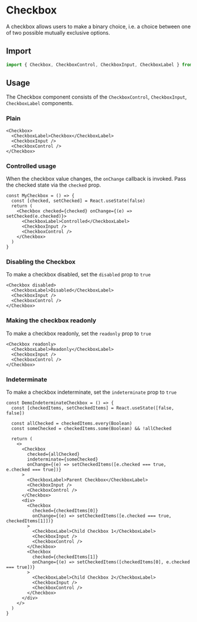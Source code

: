 # Checkbox

A checkbox allows users to make a binary choice, i.e. a choice between one of two possible mutually
exclusive options.

## Import

```ts
import { Checkbox, CheckboxControl, CheckboxInput, CheckboxLabel } from '@ark-ui/react'
```

## Usage

The Checkbox component consists of the `CheckboxControl`, `CheckboxInput`, `CheckboxLabel`
components.

### Plain

```tsx
<Checkbox>
  <CheckboxLabel>Checkbox</CheckboxLabel>
  <CheckboxInput />
  <CheckboxControl />
</Checkbox>
```

### Controlled usage

When the checkbox value changes, the `onChange` callback is invoked.
Pass the checked state via the `checked` prop.

```tsx
const MyCheckbox = () => {
  const [checked, setChecked] = React.useState(false)
  return (
    <Checkbox checked={checked} onChange={(e) => setChecked(e.checked)}>
      <CheckboxLabel>Controlled</CheckboxLabel>
      <CheckboxInput />
      <CheckboxControl />
    </Checkbox>
  )
}
```

### Disabling the Checkbox

To make a checkbox disabled, set the `disabled` prop to `true`

```tsx
<Checkbox disabled>
  <CheckboxLabel>Disabled</CheckboxLabel>
  <CheckboxInput />
  <CheckboxControl />
</Checkbox>
```

### Making the checkbox readonly

To make a checkbox readonly, set the `readonly` prop to `true`

```tsx
<Checkbox readonly>
  <CheckboxLabel>Readonly</CheckboxLabel>
  <CheckboxInput />
  <CheckboxControl />
</Checkbox>
```

### Indeterminate

To make a checkbox indeterminate, set the `indeterminate` prop to `true`

```tsx
const DemoIndeterminateCheckbox = () => {
  const [checkedItems, setCheckedItems] = React.useState([false, false])

  const allChecked = checkedItems.every(Boolean)
  const someChecked = checkedItems.some(Boolean) && !allChecked

  return (
    <>
      <Checkbox
        checked={allChecked}
        indeterminate={someChecked}
        onChange={(e) => setCheckedItems([e.checked === true, e.checked === true])}
      >
        <CheckboxLabel>Parent Checkbox</CheckboxLabel>
        <CheckboxInput />
        <CheckboxControl />
      </Checkbox>
      <div>
        <Checkbox
          checked={checkedItems[0]}
          onChange={(e) => setCheckedItems([e.checked === true, checkedItems[1]])}
        >
          <CheckboxLabel>Child Checkbox 1</CheckboxLabel>
          <CheckboxInput />
          <CheckboxControl />
        </Checkbox>
        <Checkbox
          checked={checkedItems[1]}
          onChange={(e) => setCheckedItems([checkedItems[0], e.checked === true])}
        >
          <CheckboxLabel>Child Checkbox 2</CheckboxLabel>
          <CheckboxInput />
          <CheckboxControl />
        </Checkbox>
      </div>
    </>
  )
}
```
